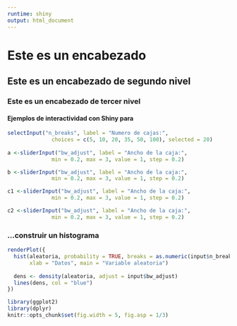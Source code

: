 ---
runtime: shiny
output: html_document
---

# Este es un encabezado

## Este es un encabezado de segundo nivel

### Este es un encabezado de tercer nivel

#### Ejemplos de interactividad con Shiny para 

```{r echo = FALSE}
 
selectInput("n_breaks", label = "Numero de cajas:",
              choices = c(5, 10, 20, 35, 50, 100), selected = 20)
  
a <-sliderInput("bw_adjust", label = "Ancho de la caja:",
              min = 0.2, max = 3, value = 1, step = 0.2)

b <-sliderInput("bw_adjust", label = "Ancho de la caja:",
              min = 0.2, max = 3, value = 1, step = 0.2)

c1 <-sliderInput("bw_adjust", label = "Ancho de la caja:",
              min = 0.2, max = 3, value = 1, step = 0.2)

c2 <-sliderInput("bw_adjust", label = "Ancho de la caja:",
              min = 0.2, max = 3, value = 1, step = 0.2)

```

### ...construir un histograma

```{r echo = FALSE}



renderPlot({
  hist(aleatoria, probability = TRUE, breaks = as.numeric(input$n_breaks),
       xlab = "Datos", main = "Variable aleatoria")
  
  dens <- density(aleatoria, adjust = input$bw_adjust)
  lines(dens, col = "blue")
})

```


```{r setup, include = FALSE}
library(ggplot2)
library(dplyr)
knitr::opts_chunk$set(fig.width = 5, fig.asp = 1/3)
```
